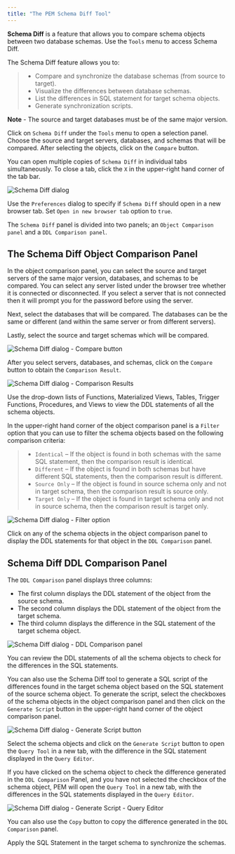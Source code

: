 ```yaml
---
title: "The PEM Schema Diff Tool"
---
```


<div id="pem_schema_diff_tool" class="registered_link"></div>

**Schema Diff** is a feature that allows you to compare schema objects between two database schemas. Use the `Tools` menu to access Schema Diff.

The Schema Diff feature allows you to:

> -   Compare and synchronize the database schemas (from source to target).
> -   Visualize the differences between database schemas.
> -   List the differences in SQL statement for target schema objects.
> -   Generate synchronization scripts.

**Note** - The source and target databases must be of the same major version.

Click on `Schema Diff` under the `Tools` menu to open a selection panel. Choose the source and target servers, databases, and schemas that will be compared. After selecting the objects, click on the `Compare` button.

You can open multiple copies of `Schema Diff` in individual tabs simultaneously. To close a tab, click the `X` in the upper-right hand corner of the tab bar.

![Schema Diff dialog](../images/schema_diff_dialog.png)

Use the `Preferences` dialog to specify if `Schema Diff` should open in a new browser tab. Set `Open in new browser tab` option to `true`.

The `Schema Diff` panel is divided into two panels; an `Object Comparison panel` and a `DDL Comparison panel`.

## The Schema Diff Object Comparison Panel

In the object comparison panel, you can select the source and target servers of the same major version, databases, and schemas to be compared. You can select any server listed under the browser tree whether it is connected or disconnected. If you select a server that is not connected then it will prompt you for the password before using the server.

Next, select the databases that will be compared. The databases can be the same or different (and within the same server or from different servers).

Lastly, select the source and target schemas which will be compared.

![Schema Diff dialog - Compare button](../images/schema_diff_compare_button.png)

After you select servers, databases, and schemas, click on the `Compare` button to obtain the `Comparison Result`.

![Schema Diff dialog - Comparison Results](../images/schema_diff_comparison_results.png)

Use the drop-down lists of Functions, Materialized Views, Tables, Trigger Functions, Procedures, and Views to view the DDL statements of all the schema objects.

In the upper-right hand corner of the object comparison panel is a `Filter` option that you can use to filter the schema objects based on the following comparison criteria:

> -   `Identical` – If the object is found in both schemas with the same SQL statement, then the comparison result is identical.
> -   `Different` – If the object is found in both schemas but have different SQL statements, then the comparison result is different.
> -   `Source Only` – If the object is found in source schema only and not in target schema, then the comparison result is source only.
> -   `Target Only` – If the object is found in target schema only and not in source schema, then the comparison result is target only.

![Schema Diff dialog - Filter option](../images/schema_diff_filter_option.png)

Click on any of the schema objects in the object comparison panel to display the DDL statements for that object in the `DDL Comparison` panel.

## Schema Diff DDL Comparison Panel

The `DDL Comparison` panel displays three columns:

-   The first column displays the DDL statement of the object from the source schema.
-   The second column displays the DDL statement of the object from the target schema.
-   The third column displays the difference in the SQL statement of the target schema object.

![Schema Diff dialog - DDL Comparison panel](../images/schema_diff_DDL_comparison.png)

You can review the DDL statements of all the schema objects to check for the differences in the SQL statements.

You can also use the Schema Diff tool to generate a SQL script of the differences found in the target schema object based on the SQL statement of the source schema object. To generate the script, select the checkboxes of the schema objects in the object comparison panel and then click on the `Generate Script` button in the upper-right hand corner of the object comparison panel.

![Schema Diff dialog - Generate Script button](../images/schema_diff_generate_script.png)

Select the schema objects and click on the `Generate Script` button to open the `Query Tool` in a new tab, with the difference in the SQL statement displayed in the `Query Editor`.

If you have clicked on the schema object to check the difference generated in the `DDL Comparison` Panel, and you have not selected the checkbox of the schema object, PEM will open the `Query Tool` in a new tab, with the differences in the SQL statements displayed in the `Query Editor`.

![Schema Diff dialog - Generate Script - Query Editor](../images/schema_diff_generate_script_query_editor.png)

You can also use the `Copy` button to copy the difference generated in the `DDL Comparison` panel.

Apply the SQL Statement in the target schema to synchronize the schemas.
